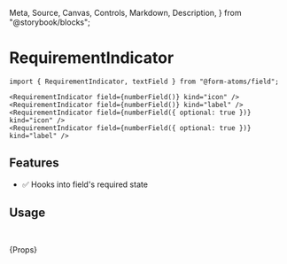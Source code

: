   Meta,
  Source,
  Canvas,
  Controls,
  Markdown,
  Description,
} from "@storybook/blocks";

<Meta title="components/RequirementIndicator" />

# RequirementIndicator

<Description of={RequirementIndicatorStories} />
<Canvas sourceState="none" of={RequirementIndicatorStories.Intro} />

```tsx
import { RequirementIndicator, textField } from "@form-atoms/field";

<RequirementIndicator field={numberField()} kind="icon" />
<RequirementIndicator field={numberField()} kind="label" />
<RequirementIndicator field={numberField({ optional: true })} kind="icon" />
<RequirementIndicator field={numberField({ optional: true })} kind="label" />
```

## Features

- ✅ Hooks into field's required state

## Usage

```ts
import { RequirementIndicator } from "@form-atoms/field";
```

<Markdown>{Props}</Markdown>
